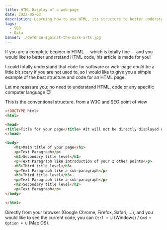 ```yaml
---
title: HTML Display of a web-page
date: 2022-05-03
description: Learning how to use HTML, its structure to better understand how the web is working. It's here and that would be simple!
tags:
  - SEO
  - Data
banner: ./defence-against-the-dark-arts.jpg
---
```


If you are a complete beginer in HTML -- which is totally fine -- and you would like to better understand HTML code, his article is made for you!

I could totally understand that code for software or web-page could be a little bit scary if you are not used to, so I would like to give you a simple example of the best structure and code for an HTML page.

Let me reassure you: no need to understand HTML, code or any specific computer language 😇

This is the conventional structure. from a W3C and SEO point of view

```html
<!DOCTYPE html>
<html>

<head>
<title>Title for your page</title> #It will not be directly displayed on your page, but on search results pages (from Google or Bing for example)
</head>

<body>
    <h1>Main title of your page</h1>
    <p>Text Paragraph</p>
    <h2>Secondary title level</h2>
    <p>Text Paragraph like introduction of your 2 other points</p>
    <h3>Third title level</h3>
    <p>Text Paragraph like a sub-paragraph</p>
    <h3>Third title level</h3>
    <p>Text Paragraph like a sub-paragraph</p>
    <h2>Secondary title level</h2>
    <p>Text Paragraph</p>
</body>

</html>
```


Directly from your browser (Google Chrome, Firefox, Safari, ...), and you would like to see the current code, you can `Ctrl + U` (Windows) / `Cmd + Option + U` (Mac OS).
